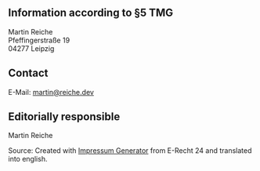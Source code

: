 ## Information according to §5 TMG

Martin Reiche<br/>
Pfeffingerstraße 19<br/>
04277 Leipzig

## Contact
E-Mail: martin@reiche.dev

## Editorially responsible

Martin Reiche

Source: Created with [Impressum Generator](https://www.e-recht24.de) from E-Recht 24 and translated into english.